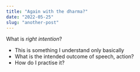 ```yaml
---
title: "Again with the dharma?"
date: "2022-05-25"
slug: "another-post"
---
```


What is *right intention*?

* This is something I understand only basically
* What is the intended outcome of speech, action?
* How do I practise it?